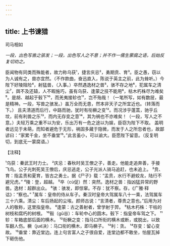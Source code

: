 ```yaml
---
---
---
```

title: 上书谏猎
---



司马相如

*一段，出色写兽之骇发；一段，出色写人之不意；并不作一儒生蒙腐之语，后始反复切劝之。*

臣闻物有同类而殊能者，故力称乌获¹，捷言庆忌²，勇期贲、育³。臣之愚，窃以为人诚有之，兽亦宜然。（不作款曲，奋迅直入，陈说于英主之前，此为耸听。）今陛下好陵阻险⁴，射猛兽，（入事。）卒然遇逸材之兽⁵，骇不存之地⁶，犯属车之清尘⁷，舆不及还辕，人不暇施巧，虽有乌获、逢蒙之技不能用⁸，枯木朽株尽为难矣⁹。是胡、越起于毂下¹⁰，而羌夷接轸也¹¹，岂不殆哉！（一笔所写，如有数层，最是精神。一段，写兽之骇发。）虽万全而无患，然本非天子之所宜近也。（转落而下。）
且夫清道而后行，中路而驰，犹时有衔橛之变¹²。而况涉乎蓬蒿，驰乎丘坟，前有利兽之乐¹³，而内无存变之意¹⁴，其为祸也不亦难矣！（一段，写人之不意。）夫轻万乘之重不以为安，乐出万有一危之途以为娱，臣窃为陛下不取。
盖明者远见于未萌，而知者避危于无形，祸固多藏于隐微，而发于人之所忽者也，故鄙谚曰：“家累千金，坐不垂堂¹⁵。”此言虽小，可以谕大。臣愿陛下留意。（反复明切，到底无一蒙腐语。）

【注释】

¹乌获：秦武王时力士。
²庆忌：春秋时吴王僚之子，善走。他能走追奔善，手接飞鸟。公子光刺死吴王僚后，庆忌逃走，公子光派人骑马追赶，也未追上。
³贲、育：指孟责和夏育，皆古之勇士。据《尸子》载：“孟贲，水行不避蛟龙，陆行不避兄虎。”
⁴陵：登，超越。
⁵卒（cù促）然：突然。逸材之兽：指凶猛异常的野兽。逸材：超群出众。
⁶骇：骇发，即惊窜。不存：犹不察。存，《广雅·释诂》：“察也。”
⁷属车：皇帝的侍从车子。秦汉时皇帝大驾属车八十一乘，法驾属车三十六乘。清尘：车后扬起的尘埃。颜师古说：“言清者，尊贵之意也。”后用为对人的敬称，这里指皇帝。
⁸逢蒙：古之善射者，曾学射于羿。
⁹枯木朽株：干枯的树枝和腐朽的树根。
¹⁰毂（gǔ谷）：车轮中心的圆木。毂下：指皇帝车驾之下。
¹¹轸：车箱底部后面的横木。
¹²衔橛之变：指马口所衔的横木或断，或脱出，以致车翻人伤。橛（jué决）：马口衔的横木，即马橛子。
¹³利：贪。
¹⁴存变：留心变故。
¹⁵垂堂：靠近堂边。连上句言富人之子很自爱，连堂边都不敢坐，怕屋瓦掉下砸伤他。